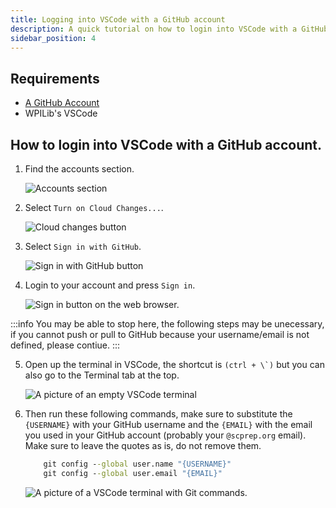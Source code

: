 ```yaml
---
title: Logging into VSCode with a GitHub account
description: A quick tutorial on how to login into VSCode with a GitHub account.
sidebar_position: 4
---
```


## Requirements
- [A GitHub Account](Account.mdx)
- WPILib's VSCode

## How to login into VSCode with a GitHub account.

1. Find the accounts section.

    ![Accounts section](./images/login/accounts.png)

2. Select `Turn on Cloud Changes...`.

    ![Cloud changes button](./images/login/cloudChanges.png)

3. Select `Sign in with GitHub`.

    ![Sign in with GitHub button](./images/login/signInGithub.png)

4. Login to your account and press `Sign in`.

    ![Sign in button on the web browser.](./images/login/webSignIn.png)

:::info
    You may be able to stop here, the following steps may be unecessary, if you cannot push or pull to GitHub because your username/email is not defined, please contiue.
:::

5. Open up the terminal in VSCode, the shortcut is ``(ctrl + \`)`` but you can also go to the Terminal tab at the top.

    ![A picture of an empty VSCode terminal](./images/login/terminal.png)

6. Then run these following commands, make sure to substitute the `{USERNAME}` with your GitHub username and the `{EMAIL}` with the email you used in your GitHub account (probably your `@scprep.org` email). Make sure to leave the quotes as is, do not remove them.
    ```cmd
        git config --global user.name "{USERNAME}"
        git config --global user.email "{EMAIL}"
    ```

    ![A picture of a VSCode terminal with Git commands.](./images/login/terminalWithCommands.png)